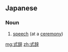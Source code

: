 {{also|式辭}}
==Japanese==
{{ja-kanjitab|しき|じ|yomi=o}}

===Noun===
{{ja-noun|しきじ}}

# [[speech]] (at a [[ceremony]])

[[mg:式辞]]
[[zh:式辞]]